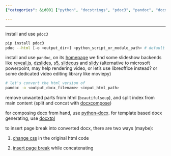 ```yaml
---
{"categories": &id001 ["python", "docstrings", "pdoc3", "pandoc", "docxcompose", "documentation", "generation"], "category": "Python programming", "date": "2023-02-19 03:08:01", "description": "This article details a method to generate DOCX documents from Python docstrings. It explains the process of installing and using pdoc3, pandoc, and docxcompose to convert, clean, and compose the required files. The step-by-step guide ensures easy understanding and implementation for developers.", "tags": *id001, "title": "generate docx document from python docstring"}

---
```


------

install and use `pdoc3`

```bash
pip install pdoc3
pdoc --html [-o <output_dir>] <python_script_or_module_path> # default output directory of "html" is `./html`

```

install and use `pandoc`, on its [homepage](https://pandoc.org/) we find some slideshow backends like [reveal.js](https://revealjs.com/), [dzslides](https://github.com/paulrouget/dzslides), [s5](https://meyerweb.com/eric/tools/s5/), [slideous](https://goessner.net/articles/slideous/) and [slidy](https://www.w3.org/Talks/Tools/Slidy) (alternative to microsoft powerpoint, may help rendering video, or let's use libreoffice instead? or some dedicated video editing library like moviepy)

```bash
# let's convert the html version of
pandoc -o <output_docx_filename> <input_html_path>

```

remove unwanted parts from html (`beautifulsoup`), and split index from main content (split and concat with [docxcompose](https://github.com/4teamwork/docxcompose))

for composing docx from hand, use [python-docx](https://python-docx.readthedocs.io/en/latest/index.html). for template based docx generating, use [docxtpl](https://docxtpl.readthedocs.io/en/latest/)

to insert page break into converted docx, there are two ways (maybe):

1. [change css](https://www.techjunkie.com/how-to-use-page-breaks-in-html) in the original html code

2. [insert page break](https://github.com/4teamwork/docxcompose/issues/89) while concatenating

